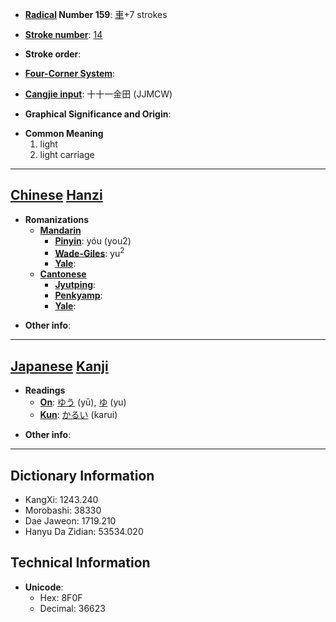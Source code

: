 * '''[[Wiktionary:Chinese radical index| Radical]] Number 159''': [[Wiktionary:Chinese radical index 車|車]]+7 strokes

* '''[[Wiktionary:Chinese total strokes index|Stroke number]]''': [[Wiktionary:Chinese total strokes index 14|14]]

* '''Stroke order''': 

* '''[[Wiktionary:Chinese four corner index|Four-Corner System]]''': 

* '''[[Wiktionary:Chinese Cangjie index|Cangjie input]]''': 十十一金田 (JJMCW)

* '''Graphical Significance and Origin''': 

* '''Common Meaning'''
*#light
*# light carriage


----

== [[Chinese]] [[Hanzi]] ==

* '''Romanizations'''
** '''[[Mandarin]]'''
*** '''[[Pinyin]]''': yóu (you2)
*** '''[[Wade-Giles]]''': yu<sup>2</sup>
*** '''[[Yale]]''': 
** '''[[Cantonese]]'''
*** '''[[Jyutping]]''':
*** '''[[Penkyamp]]''': 
*** '''[[Yale]]''': 

* '''Other info''': 

----

== [[Japanese]] [[Kanji]] ==

* '''Readings'''
** '''[[On]]''': [[ゆう]] (yū), [[ゆ]] (yu)
** '''[[Kun]]''': [[かるい]] (karui)

* '''Other info''':  

----

== Dictionary Information ==

* KangXi: 1243.240
* Morobashi: 38330
* Dae Jaweon: 1719.210
* Hanyu Da Zidian: 53534.020

== Technical Information ==

* '''Unicode''':
** Hex: 8F0F
** Decimal: 36623